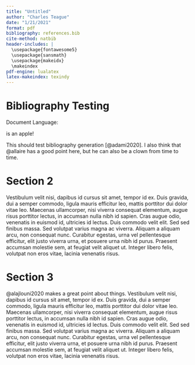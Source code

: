 ```yaml
---
title: "Untitled"
author: "Charles Teague"
date: "1/21/2021"
format: pdf
bibliography: references.bib
cite-method: natbib
header-includes: |
  \usepackage{fontawesome5}
  \usepackage{sansmath}
  \usepackage{makeidx}
  \makeindex
pdf-engine: lualatex
latex-makeindex: texindy
---
```


# Bibliography Testing

Document Language: \languagename

\faApple is an apple!

\faicon{audio-description}

This should test bibliography \index{Bibliography} generation [@adami2020]. I also think that @allaire has a good point here, but he can also be a clown \index{Clowns} from time to time.

```{=tex}
\begin{sansmath}

$$
A^2 + B^2 = C^2
$$

\end{sansmath}
\newpage
```

# Section 2

Vestibulum \index{Latin}velit nisi, dapibus id cursus sit amet, tempor id ex. Duis gravida, dui a semper commodo, ligula mauris efficitur leo, mattis porttitor dui dolor vitae leo. Maecenas ullamcorper, nisi viverra consequat elementum, augue risus porttitor lectus, in accumsan nulla nibh id sapien. Cras augue odio, venenatis in euismod id, ultricies id lectus. Duis commodo velit elit. Sed sed finibus massa. Sed volutpat varius magna ac viverra. Aliquam a aliquam arcu, non consequat nunc. Curabitur egestas, urna vel pellentesque efficitur, elit justo viverra urna, et posuere urna nibh id purus. Praesent accumsan molestie sem, at feugiat\index{feugiat} velit aliquet ut. Integer libero felis, volutpat non eros vitae, lacinia venenatis risus.

\newpage

# Section 3

@alajlouni2020 makes a great point about things\index{things}. Vestibulum velit nisi, dapibus id cursus sit amet, tempor id ex. Duis gravida, dui a semper commodo, ligula mauris efficitur leo, mattis porttitor dui dolor vitae leo. Maecenas\index{Maecenas} ullamcorper, nisi viverra consequat elementum, augue risus porttitor lectus, in accumsan nulla nibh id sapien. Cras augue odio, venenatis in euismod id, ultricies id lectus. Duis commodo velit elit. Sed sed finibus massa. Sed volutpat varius magna ac viverra. Aliquam a aliquam arcu, non consequat nunc. Curabitur egestas, urna vel pellentesque efficitur, elit justo viverra urna, et posuere urna nibh id purus. Praesent accumsan molestie sem, at feugiat velit aliquet ut. Integer libero felis, volutpat non eros vitae, lacinia venenatis risus.

\newpage

\printindex
